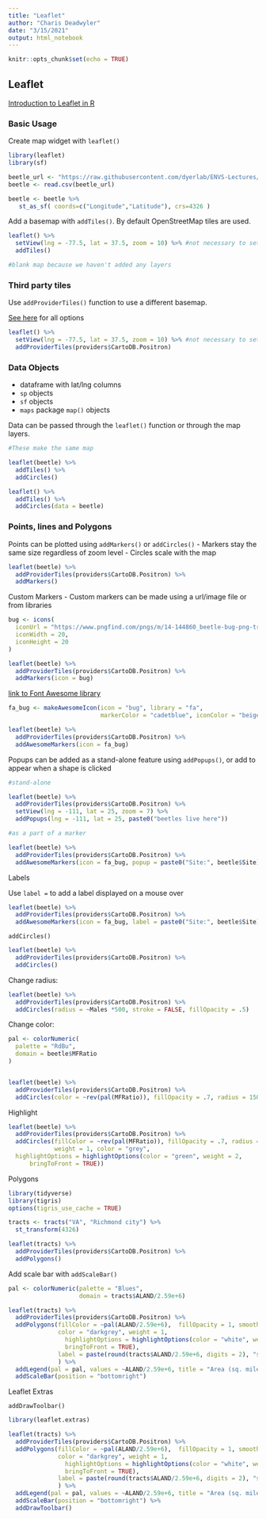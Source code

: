 ```yaml
---
title: "Leaflet"
author: "Charis Deadwyler"
date: "3/15/2021"
output: html_notebook
---
```


```r
knitr::opts_chunk$set(echo = TRUE)
```

## Leaflet

[Introduction to Leaflet in R](https://rstudio.github.io/leaflet/)

### Basic Usage

Create map widget with `leaflet()`

```r
library(leaflet)
library(sf)

beetle_url <- "https://raw.githubusercontent.com/dyerlab/ENVS-Lectures/master/data/Araptus_Disperal_Bias.csv"
beetle <- read.csv(beetle_url)

beetle <- beetle %>%
   st_as_sf( coords=c("Longitude","Latitude"), crs=4326 )
```

Add a basemap with `addTiles()`. By default OpenStreetMap tiles are used. 

```r
leaflet() %>%
  setView(lng = -77.5, lat = 37.5, zoom = 10) %>% #not necessary to set your view
  addTiles()

#blank map because we haven't added any layers
```

### Third party tiles

Use `addProviderTiles()` function to use a different basemap. 

[See here](http://leaflet-extras.github.io/leaflet-providers/preview/index.html) for all options

```r
leaflet() %>%
  setView(lng = -77.5, lat = 37.5, zoom = 10) %>% #not necessary to set your view
  addProviderTiles(providers$CartoDB.Positron)
```

### Data Objects

- dataframe with lat/lng columns
- `sp` objects
- `sf` objects
- `maps` package `map()` objects


Data can be passed through the `leaflet()` function or through the map layers. 
```r
#These make the same map

leaflet(beetle) %>%
  addTiles() %>%
  addCircles()

leaflet() %>%
  addTiles() %>%
  addCircles(data = beetle)
```


### Points, lines and Polygons

Points can be plotted using `addMarkers()` or `addCircles()`
- Markers stay the same size regardless of zoom level
- Circles scale with the map

```r
leaflet(beetle) %>%
  addProviderTiles(providers$CartoDB.Positron) %>%
  addMarkers()
```

Custom Markers
- Custom markers can be made using a url/image file or from libraries 

```r
bug <- icons(
  iconUrl = "https://www.pngfind.com/pngs/m/14-144860_beetle-bug-png-transparent-image-bug-png-png.png",
  iconWidth = 20,
  iconHeight = 20
)
```

```r
leaflet(beetle) %>%
  addProviderTiles(providers$CartoDB.Positron) %>%
  addMarkers(icon = bug)
```

[link to Font Awesome library](https://fontawesome.com/icons?d=gallery&p=2&m=free)

```r
fa_bug <- makeAwesomeIcon(icon = "bug", library = "fa", 
                          markerColor = "cadetblue", iconColor = "beige")

leaflet(beetle) %>%
  addProviderTiles(providers$CartoDB.Positron) %>%
  addAwesomeMarkers(icon = fa_bug)

```

Popups can be added as a stand-alone feature using `addPopups()`, or add to appear when a shape is clicked

```r
#stand-alone

leaflet(beetle) %>%
  addProviderTiles(providers$CartoDB.Positron) %>%
  setView(lng = -111, lat = 25, zoom = 7) %>%
  addPopups(lng = -111, lat = 25, paste0("beetles live here"))


```

```r
#as a part of a marker

leaflet(beetle) %>%
  addProviderTiles(providers$CartoDB.Positron) %>%
  addAwesomeMarkers(icon = fa_bug, popup = paste0("Site:", beetle$Site))

```


Labels

Use `label = ` to add a label displayed on a mouse over
```r
leaflet(beetle) %>%
  addProviderTiles(providers$CartoDB.Positron) %>%
  addAwesomeMarkers(icon = fa_bug, label = paste0("Site:", beetle$Site))
```


`addCircles()`
```r
leaflet(beetle) %>%
  addProviderTiles(providers$CartoDB.Positron) %>%
  addCircles()
```


Change radius:
```r
leaflet(beetle) %>%
  addProviderTiles(providers$CartoDB.Positron) %>%
  addCircles(radius = ~Males *500, stroke = FALSE, fillOpacity = .5)

```

Change color:
```r
pal <- colorNumeric(
  palette = "RdBu",
  domain = beetle$MFRatio
)


leaflet(beetle) %>%
  addProviderTiles(providers$CartoDB.Positron) %>%
  addCircles(color = ~rev(pal(MFRatio)), fillOpacity = .7, radius = 15000, stroke = FALSE)
```

Highlight

```r
leaflet(beetle) %>%
  addProviderTiles(providers$CartoDB.Positron) %>%
  addCircles(fillColor = ~rev(pal(MFRatio)), fillOpacity = .7, radius = 15000, 
             weight = 1, color = "grey",
  highlightOptions = highlightOptions(color = "green", weight = 2,
      bringToFront = TRUE))
```

Polygons
```r
library(tidyverse)
library(tigris)
options(tigris_use_cache = TRUE)

tracts <- tracts("VA", "Richmond city") %>%
  st_transform(4326)

leaflet(tracts) %>%
  addProviderTiles(providers$CartoDB.Positron) %>%
  addPolygons()

```


Add scale bar with `addScaleBar()`
```r

pal <- colorNumeric(palette = "Blues",
                    domain = tracts$ALAND/2.59e+6)

leaflet(tracts) %>%
  addProviderTiles(providers$CartoDB.Positron) %>%
  addPolygons(fillColor = ~pal(ALAND/2.59e+6),  fillOpacity = 1, smoothFactor = .2,
              color = "darkgrey", weight = 1,
                highlightOptions = highlightOptions(color = "white", weight = 2, opacity = 1,
                bringToFront = TRUE),
              label = paste(round(tracts$ALAND/2.59e+6, digits = 2), "sq. mi.")
              ) %>%
  addLegend(pal = pal, values = ~ALAND/2.59e+6, title = "Area (sq. miles)") %>%
  addScaleBar(position = "bottomright")

```


Leaflet Extras

`addDrawToolbar()`
```r
library(leaflet.extras)

leaflet(tracts) %>%
  addProviderTiles(providers$CartoDB.Positron) %>%
  addPolygons(fillColor = ~pal(ALAND/2.59e+6),  fillOpacity = 1, smoothFactor = .2,
              color = "darkgrey", weight = 1,
                highlightOptions = highlightOptions(color = "white", weight = 2, opacity = 1,
                bringToFront = TRUE),
              label = paste(round(tracts$ALAND/2.59e+6, digits = 2), "sq. mi.")
              ) %>%
  addLegend(pal = pal, values = ~ALAND/2.59e+6, title = "Area (sq. miles)") %>%
  addScaleBar(position = "bottomright") %>%
  addDrawToolbar()
```




